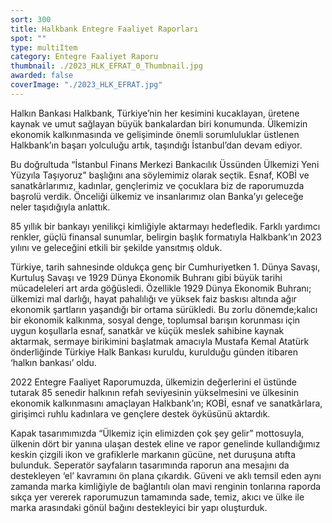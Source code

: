 ```yaml
---
sort: 300
title: Halkbank Entegre Faaliyet Raporları
spot: ""
type: multiItem
category: Entegre Faaliyet Raporu
thumbnail: ./2023_HLK_EFRAT_0_Thumbnail.jpg
awarded: false
coverImage: "./2023_HLK_EFRAT.jpg"
---
```




<MultiItemLayoutOneItem oneItemTitle="HALKBANK 2023 ENTEGRE FAALİYET RAPORU" oneItemSubTitle="Türkiye’yi ve üretenleri geleceğe taşıyan banka" sliderImages={[HALK2023_0]} awarded={true}>

Halkın Bankası Halkbank, Türkiye’nin her kesimini kucaklayan, üretene kaynak ve umut sağlayan büyük bankalardan biri konumunda. Ülkemizin ekonomik kalkınmasında ve gelişiminde önemli sorumluluklar üstlenen Halkbank’ın başarı yolculuğu artık, taşındığı İstanbul’dan devam ediyor.

Bu doğrultuda “İstanbul Finans Merkezi Bankacılık Üssünden Ülkemizi Yeni Yüzyıla Taşıyoruz” başlığını ana söylemimiz olarak seçtik. Esnaf, KOBİ ve sanatkârlarımız, kadınlar, gençlerimiz ve çocuklara biz de raporumuzda başrolü verdik. Önceliği ülkemiz ve insanlarımız olan Banka’yı geleceğe neler taşıdığıyla anlattık.

85 yıllık bir bankayı yenilikçi kimliğiyle aktarmayı hedefledik. Farklı yardımcı renkler, güçlü finansal sunumlar, belirgin başlık formatıyla Halkbank’ın 2023 yılını ve geleceğini etkili bir şekilde yansıtmış olduk.

</MultiItemLayoutOneItem>


<MultiItemLayoutOneItem oneItemTitle="HALKBANK 2022 ENTEGRE FAALİYET RAPORU" oneItemSubTitle="85 yıldır halkının elinden tutan banka" sliderImages={[HALK2022_0,HALK2022_1,HALK2022_2,HALK2022_3,HALK2022_4]} awarded={false}>

Türkiye, tarih sahnesinde oldukça genç bir Cumhuriyetken 1. Dünya Savaşı, Kurtuluş Savaşı ve 1929 Dünya Ekonomik Buhranı gibi büyük tarihi mücadeleleri art arda göğüsledi. Özellikle 1929 Dünya Ekonomik Buhranı; ülkemizi mal darlığı, hayat pahalılığı ve yüksek faiz baskısı altında ağır ekonomik şartların yaşandığı bir ortama sürükledi. Bu zorlu dönemde;kalıcı bir ekonomik kalkınma, sosyal denge, toplumsal barışın korunması için uygun koşullarla esnaf, sanatkâr ve küçük meslek sahibine kaynak aktarmak, sermaye birikimini başlatmak amacıyla Mustafa Kemal Atatürk önderliğinde Türkiye Halk Bankası kuruldu, kurulduğu günden itibaren ‘halkın bankası’ oldu.

2022 Entegre Faaliyet Raporumuzda, ülkemizin değerlerini el üstünde tutarak 85 senedir halkının refah seviyesinin yükselmesini ve ülkesinin ekonomik kalkınmasını amaçlayan Halkbank’ın; KOBİ, esnaf ve sanatkârlara, girişimci ruhlu kadınlara ve gençlere destek öyküsünü aktardık.

Kapak tasarımımızda “Ülkemiz için elimizden çok şey gelir” mottosuyla, ülkenin dört bir yanına ulaşan destek eline ve rapor genelinde kullandığımız keskin çizgili ikon ve grafiklerle markanın gücüne, net duruşuna atıfta bulunduk. Seperatör sayfaların tasarımında raporun ana mesajını da destekleyen ‘el’ kavramını ön plana çıkardık. Güveni ve aklı temsil eden aynı zamanda marka kimliğiyle de bağlantılı olan mavi renginin tonlarına raporda sıkça yer vererek raporumuzun tamamında sade, temiz, akıcı ve ülke ile marka arasındaki gönül bağını destekleyici bir yapı oluşturduk.

</MultiItemLayoutOneItem>
